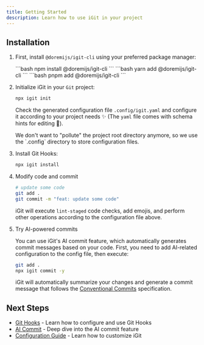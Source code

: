 ```yaml
---
title: Getting Started
description: Learn how to use iGit in your project
---
```



## Installation

<Steps>

1. First, install `@doremijs/igit-cli` using your preferred package manager:

    <Tabs>
      <TabItem label="npm">
      ```bash
      npm install @doremijs/igit-cli
      ```
      </TabItem>
      <TabItem label="yarn">
      ```bash
      yarn add @doremijs/igit-cli
      ```
      </TabItem>
      <TabItem label="pnpm">
      ```bash
      pnpm add @doremijs/igit-cli
      ```
      </TabItem>
    </Tabs>

2. Initialize iGit in your `Git` project:

    ```bash
    npx igit init
    ```
    Check the generated configuration file `.config/igit.yaml` and configure it according to your project needs ✨ (The `yaml` file comes with schema hints for editing 🎉).

    <Aside>We don't want to "pollute" the project root directory anymore, so we use the `.config` directory to store configuration files.</Aside>

3. Install Git Hooks:

    ```bash
    npx igit install
    ```

4. Modify code and commit

    ```bash
    # update some code
    git add .
    git commit -m "feat: update some code"
    ```

    iGit will execute `lint-staged` code checks, add emojis, and perform other operations according to the configuration file above.

5. Try AI-powered commits

    You can use iGit's AI commit feature, which automatically generates commit messages based on your code. First, you need to add AI-related configuration to the config file, then execute:

    ```bash
    git add .
    npx igit commit -y
    ```

    iGit will automatically summarize your changes and generate a commit message that follows the [Conventional Commits](https://www.conventionalcommits.org/) specification.

</Steps>

## Next Steps

- [Git Hooks](/guides/hooks/) - Learn how to configure and use Git Hooks
- [AI Commit](/guides/ai-commit/) - Deep dive into the AI commit feature
- [Configuration Guide](/guides/configuration/) - Learn how to customize iGit
